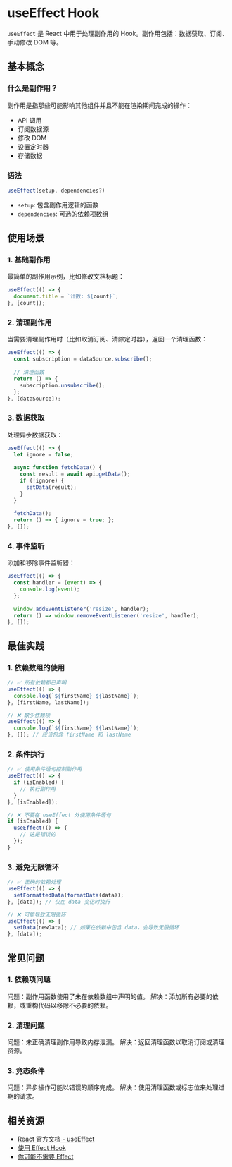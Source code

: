 # useEffect Hook

`useEffect` 是 React 中用于处理副作用的 Hook。副作用包括：数据获取、订阅、手动修改 DOM 等。

## 基本概念

### 什么是副作用？

副作用是指那些可能影响其他组件并且不能在渲染期间完成的操作：
- API 调用
- 订阅数据源
- 修改 DOM
- 设置定时器
- 存储数据

### 语法

```typescript
useEffect(setup, dependencies?)
```

- `setup`: 包含副作用逻辑的函数
- `dependencies`: 可选的依赖项数组

## 使用场景

### 1. 基础副作用

最简单的副作用示例，比如修改文档标题：

```typescript
useEffect(() => {
  document.title = `计数: ${count}`;
}, [count]);
```

### 2. 清理副作用

当需要清理副作用时（比如取消订阅、清除定时器），返回一个清理函数：

```typescript
useEffect(() => {
  const subscription = dataSource.subscribe();
  
  // 清理函数
  return () => {
    subscription.unsubscribe();
  };
}, [dataSource]);
```

### 3. 数据获取

处理异步数据获取：

```typescript
useEffect(() => {
  let ignore = false;
  
  async function fetchData() {
    const result = await api.getData();
    if (!ignore) {
      setData(result);
    }
  }
  
  fetchData();
  return () => { ignore = true; };
}, []);
```

### 4. 事件监听

添加和移除事件监听器：

```typescript
useEffect(() => {
  const handler = (event) => {
    console.log(event);
  };
  
  window.addEventListener('resize', handler);
  return () => window.removeEventListener('resize', handler);
}, []);
```

## 最佳实践

### 1. 依赖数组的使用

```typescript
// ✅ 所有依赖都已声明
useEffect(() => {
  console.log(`${firstName} ${lastName}`);
}, [firstName, lastName]);

// ❌ 缺少依赖项
useEffect(() => {
  console.log(`${firstName} ${lastName}`);
}, []); // 应该包含 firstName 和 lastName
```

### 2. 条件执行

```typescript
// ✅ 使用条件语句控制副作用
useEffect(() => {
  if (isEnabled) {
    // 执行副作用
  }
}, [isEnabled]);

// ❌ 不要在 useEffect 外使用条件语句
if (isEnabled) {
  useEffect(() => {
    // 这是错误的
  });
}
```

### 3. 避免无限循环

```typescript
// ✅ 正确的依赖处理
useEffect(() => {
  setFormattedData(formatData(data));
}, [data]); // 仅在 data 变化时执行

// ❌ 可能导致无限循环
useEffect(() => {
  setData(newData); // 如果在依赖中包含 data，会导致无限循环
}, [data]);
```

## 常见问题

### 1. 依赖项问题

问题：副作用函数使用了未在依赖数组中声明的值。
解决：添加所有必要的依赖，或重构代码以移除不必要的依赖。

### 2. 清理问题

问题：未正确清理副作用导致内存泄漏。
解决：返回清理函数以取消订阅或清理资源。

### 3. 竞态条件

问题：异步操作可能以错误的顺序完成。
解决：使用清理函数或标志位来处理过期的请求。

## 相关资源

- [React 官方文档 - useEffect](https://react.dev/reference/react/useEffect)
- [使用 Effect Hook](https://react.dev/learn/synchronizing-with-effects)
- [你可能不需要 Effect](https://react.dev/learn/you-might-not-need-an-effect)
